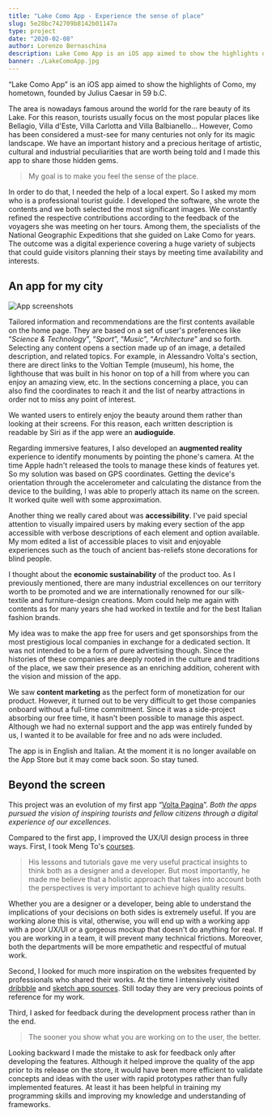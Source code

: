```yaml
---
title: "Lake Como App - Experience the sense of place"
slug: 5e28bc742709b8142b01147a
type: project
date: "2020-02-08"
author: Lorenzo Bernaschina
description: Lake Como App is an iOS app aimed to show the highlights of Como, my hometown, founded by Julius Caesar in 59 b.C.
banner: ./LakeComoApp.jpg
---
```

“Lake Como App” is an iOS app aimed to show the highlights of Como, my hometown, founded by Julius Caesar in 59 b.C.

The area is nowadays famous around the world for the rare beauty of its Lake. For this reason, tourists usually focus on the most popular places like Bellagio, Villa d'Este, Villa Carlotta and Villa Balbianello... However, Como has been considered a must-see for many centuries not only for its magic landscape. We have an important history and a precious heritage of artistic, cultural and industrial peculiarities that are worth being told and I made this app to share those hidden gems.

> My goal is to make you feel the sense of the place.

In order to do that, I needed the help of a local expert. So I asked my mom who is a professional tourist guide. I developed the software, she wrote the contents and we both selected the most significant images. We constantly refined the respective contributions according to the feedback of the voyagers she was meeting on her tours. Among them, the specialists of the National Geographic Expeditions that she guided on Lake Como for years. The outcome was a digital experience covering a huge variety of subjects that could guide visitors planning their stays by meeting time availability and interests.

## An app for my city
![App screenshots](app_screenshots.jpg "Some screens of the app 
")

Tailored information and recommendations are the first contents available on the home page. They are based on a set of user's preferences like “*Science & Technology*”, “*Sport*”, “*Music*”, “*Architecture*” and so forth. Selecting any content opens a section made up of an image, a detailed description, and related topics. For example, in Alessandro Volta's section, there are direct links to the Voltian Temple (museum), his home, the lighthouse that was built in his honor on top of a hill from where you can enjoy an amazing view, etc. In the sections concerning a place, you can also find the coordinates to reach it and the list of nearby attractions in order not to miss any point of interest.

We wanted users to entirely enjoy the beauty around them rather than looking at their screens. For this reason, each written description is readable by Siri as if the app were an **audioguide**. 

Regarding immersive features, I also developed an **augmented reality** experience to identify monuments by pointing the phone's camera. At the time Apple hadn't released the tools to manage these kinds of features yet. So my solution was based on GPS coordinates. Getting the device's orientation through the accelerometer and calculating the distance from the device to the building, I was able to properly attach its name on the screen. It worked quite well with some approximation.

Another thing we really cared about was **accessibility**. I've paid special attention to visually impaired users by making every section of the app accessible with verbose descriptions of each element and option available. My mom edited a list of accessible places to visit and enjoyable experiences such as the touch of ancient bas-reliefs stone decorations for blind people.

I thought about the **economic sustainability** of the product too. As I previously mentioned, there are many industrial excellences on our territory worth to be promoted and we are internationally renowned for our silk-textile and furniture-design creations. Mom could help me again with contents as for many years she had worked in textile and for the best Italian fashion brands. 

My idea was to make the app free for users and get sponsorships from the most prestigious local companies in exchange for a dedicated section. It was not intended to be a form of pure advertising though. Since the histories of these companies are deeply rooted in the culture and traditions of the place, we saw their presence as an enriching addition, coherent with the vision and mission of the app. 

We saw **content marketing** as the perfect form of monetization for our product. However, it turned out to be very difficult to get those companies onboard without a full-time commitment. Since it was a side-project absorbing our free time, it hasn't been possible to manage this aspect. Although we had no external support and the app was entirely funded by us, I wanted it to be available for free and no ads were included.

The app is in English and Italian. At the moment it is no longer available on the App Store but it may come back soon. So stay tuned.

## Beyond the screen
This project was an evolution of my first app “[Volta Pagina](/article/5e20c38b2709b8142b011477)”. *Both the apps pursued the vision of inspiring tourists and fellow citizens through a digital experience of our excellences*. 

Compared to the first app, I improved the UX/UI design process in three ways. First, I took Meng To's [courses](https://designcode.io/).

> His lessons and tutorials gave me very useful practical insights to think both as a designer and a developer. But most importantly, he made me believe that a holistic approach that takes into account both the perspectives is very important to achieve high quality results. 

Whether you are a designer or a developer, being able to understand the implications of your decisions on both sides is extremely useful. If you are working alone this is vital, otherwise, you will end up with a working app with a poor UX/UI or a gorgeous mockup that doesn't do anything for real. If you are working in a team, it will prevent many technical frictions. Moreover, both the departments will be more empathetic and respectful of mutual work. 

Second, I looked for much more inspiration on the websites frequented by professionals who shared their works. At the time I intensively visited [dribbble](https://dribbble.com/) and [sketch app sources](https://www.sketchappsources.com/). Still today they are very precious points of reference for my work. 

Third, I asked for feedback during the development process rather than in the end. 

> The sooner you show what you are working on to the user, the better.

Looking backward I made the mistake to ask for feedback only after developing the features. Although it helped improve the quality of the app prior to its release on the store, it would have been more efficient to validate concepts and ideas with the user with rapid prototypes rather than fully implemented features. At least it has been helpful in training my programming skills and improving my knowledge and understanding of frameworks.
